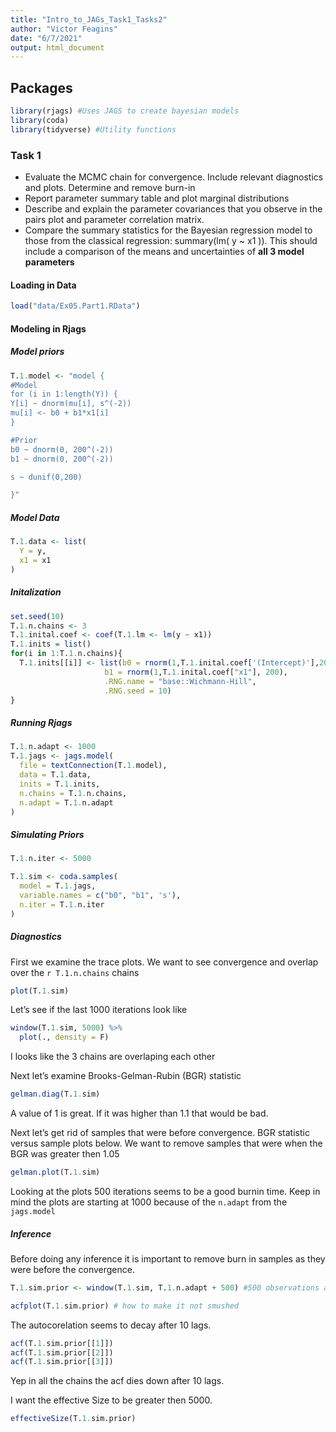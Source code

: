 ```yaml
---
title: "Intro_to_JAGs_Task1_Tasks2"
author: "Victor Feagins"
date: "6/7/2021"
output: html_document
---
```

## Packages

```r
library(rjags) #Uses JAGS to create bayesian models
library(coda)
library(tidyverse) #Utility functions
```

### Task 1
* Evaluate the MCMC chain for convergence. Include relevant diagnostics and plots. Determine and remove burn-in
* Report parameter summary table and plot marginal distributions
* Describe and explain the parameter covariances that you observe in the pairs plot and parameter correlation matrix.
* Compare the summary statistics for the Bayesian regression model to those from the classical regression:  summary(lm( y ~ x1 )).  This should include a comparison of the means and uncertainties of **all 3 model parameters**

#### Loading in Data
```r
load("data/Ex05.Part1.RData")

```

#### Modeling in Rjags
##### Model priors
```r
T.1.model <- "model {
#Model
for (i in 1:length(Y)) {
Y[i] ~ dnorm(mu[i], s^(-2))
mu[i] <- b0 + b1*x1[i]
}

#Prior
b0 ~ dnorm(0, 200^(-2))
b1 ~ dnorm(0, 200^(-2))

s ~ dunif(0,200)

}"
```


##### Model Data
```r
T.1.data <- list(
  Y = y,
  x1 = x1
)
```

##### Initalization 
```r
set.seed(10)
T.1.n.chains <- 3
T.1.inital.coef <- coef(T.1.lm <- lm(y ~ x1))
T.1.inits = list()
for(i in 1:T.1.n.chains){
  T.1.inits[[i]] <- list(b0 = rnorm(1,T.1.inital.coef['(Intercept)'],200),
                     b1 = rnorm(1,T.1.inital.coef["x1"], 200),
                     .RNG.name = "base::Wichmann-Hill",
                     .RNG.seed = 10)
}

```

##### Running Rjags

```r
T.1.n.adapt <- 1000
T.1.jags <- jags.model(
  file = textConnection(T.1.model),
  data = T.1.data,
  inits = T.1.inits,
  n.chains = T.1.n.chains,
  n.adapt = T.1.n.adapt
)
```

##### Simulating Priors

```r
T.1.n.iter <- 5000

T.1.sim <- coda.samples(
  model = T.1.jags,
  variable.names = c("b0", "b1", 's'),
  n.iter = T.1.n.iter
)
```

##### Diagnostics
First we examine the trace plots. We want to see convergence and overlap over the `r T.1.n.chains` chains

```r
plot(T.1.sim)
```

Let's see if the last 1000 iterations look like
```r
window(T.1.sim, 5000) %>% 
  plot(., density = F)

```

I looks like the 3 chains are overlaping each other 

Next let's examine Brooks-Gelman-Rubin (BGR) statistic 

```r
gelman.diag(T.1.sim)

```

A value of 1 is great. If it was higher than 1.1 that would be bad.

Next let's get rid of samples that were before convergence. BGR statistic versus sample plots below. We want to remove samples that were when the BGR was greater then 1.05

```r
gelman.plot(T.1.sim)
```

Looking at the plots 500 iterations seems to be a good burnin time. Keep in mind the plots are starting at 1000 because of the `n.adapt` from the `jags.model` 


##### Inference 

Before doing any inference it is important to remove burn in samples as they were before the convergence.

```r
T.1.sim.prior <- window(T.1.sim, T.1.n.adapt + 500) #500 observations after n.adapt
```

```r
acfplot(T.1.sim.prior) # how to make it not smushed
```

The autocorelation seems to decay after 10 lags.

```r
acf(T.1.sim.prior[[1]])
acf(T.1.sim.prior[[2]])
acf(T.1.sim.prior[[3]])
```
Yep in all the chains the acf dies down after 10 lags.

I want the effective Size to be greater then 5000. 
```r
effectiveSize(T.1.sim.prior)
```

